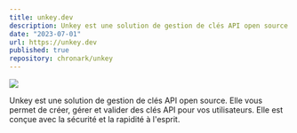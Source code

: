 ```yaml
---
title: unkey.dev
description: Unkey est une solution de gestion de clés API open source. Elle vous permet de créer, gérer et valider des clés API pour vos utilisateurs. Elle est conçue avec la sécurité et la rapidité à l'esprit.
date: "2023-07-01"
url: https://unkey.dev
published: true
repository: chronark/unkey
---
```



[![](https://unkey.dev/images/landing/app.png)](https://unkey.dev)

Unkey est une solution de gestion de clés API open source. Elle vous permet de créer, gérer et valider des clés API pour vos utilisateurs. Elle est conçue avec la sécurité et la rapidité à l'esprit.